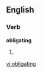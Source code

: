 
==English==

===Verb===
'''obligating'''

# {{present participle of|[[obligate]]}}

[[vi:obligating]]